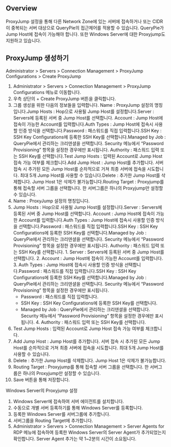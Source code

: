 ## Overview
ProxyJump 설정을 통해 다른 Network Zone에 있는 서버에 접속하거나 또는 CIDR이 중복되는 서버 대상으로 QueryPie의 접근제어를 적용할 수 있습니다. QueryPie가 Jump Host에 접속이 가능해야 합니다. 또한 Windows Server에 대한 Proxyjump도 지원하고 있습니다.

## ProxyJump 생성하기 
Administrator > Servers > Connection Management > ProxyJump Configurations > Create ProxyJump

1. Administrator > Servers > Connection Management > ProxyJump Configurations 메뉴로 이동합니다.
2. 우측 상단의 + Create ProxyJump 버튼을 클릭합니다. 
3. 그룹 생성을 위한 다음의 정보들을 입력합니다. Name : ProxyJump 설정의 명칭입니다.Jump Hosts : Hop으로 사용될 Jump Host를 설정합니다.Server : Servers에 등록된 서버 중 Jump Host를 선택합니다. Account : Jump Host에 접속이 가능한 Account를 입력합니다.Auth Types : Jump Host에 접속시 사용할 인증 방식을 선택합니다.Password : 패스워드를 직접 입력합니다.SSH Key : SSH Key Configurations에 등록한 SSH Key를 선택합니다.Managed by Job : QueryPie에서 관리하는 크리덴셜을 선택합니다. Security 메뉴에서 “Password Provisioning” 항목을 설정한 경우에만 표시됩니다. Authority : 패스워드 입력 또는 SSH Key를 선택합니다.Test Jump Hosts : 입력된 Account로 Jump Host 접속 가능 여부를 체크합니다.Add Jump Host : Jump Host를 추가합니다. 서버 접속 시 추가된 모든 Jump Host를 순차적으로 거쳐 최종 서버에 접속을 시도합니다. 최대 5개 Jump Host를 사용할 수 있습니다.Delete : 추가한 Jump Host를 삭제합니다. Jump Host 1은 삭제가 불가능합니다.Routing Target : Proxyjump를 통해 접속할 서버 그룹을 선택합니다. 한 서버그룹은 하나의 Proxyjump만 설정할 수 있습니다. 
  1. Name : ProxyJump 설정의 명칭입니다.
  2. Jump Hosts : Hop으로 사용될 Jump Host를 설정합니다.Server : Servers에 등록된 서버 중 Jump Host를 선택합니다. Account : Jump Host에 접속이 가능한 Account를 입력합니다.Auth Types : Jump Host에 접속시 사용할 인증 방식을 선택합니다.Password : 패스워드를 직접 입력합니다.SSH Key : SSH Key Configurations에 등록한 SSH Key를 선택합니다.Managed by Job : QueryPie에서 관리하는 크리덴셜을 선택합니다. Security 메뉴에서 “Password Provisioning” 항목을 설정한 경우에만 표시됩니다. Authority : 패스워드 입력 또는 SSH Key를 선택합니다.
    1. Server : Servers에 등록된 서버 중 Jump Host를 선택합니다. 
    2. Account : Jump Host에 접속이 가능한 Account를 입력합니다.
    3. Auth Types : Jump Host에 접속시 사용할 인증 방식을 선택합니다.Password : 패스워드를 직접 입력합니다.SSH Key : SSH Key Configurations에 등록한 SSH Key를 선택합니다.Managed by Job : QueryPie에서 관리하는 크리덴셜을 선택합니다. Security 메뉴에서 “Password Provisioning” 항목을 설정한 경우에만 표시됩니다. 
      * Password : 패스워드를 직접 입력합니다.
      * SSH Key : SSH Key Configurations에 등록한 SSH Key를 선택합니다.
      * Managed by Job : QueryPie에서 관리하는 크리덴셜을 선택합니다. Security 메뉴에서 “Password Provisioning” 항목을 설정한 경우에만 표시됩니다. 
    4. Authority : 패스워드 입력 또는 SSH Key를 선택합니다.
  3. Test Jump Hosts : 입력된 Account로 Jump Host 접속 가능 여부를 체크합니다.
  4. Add Jump Host : Jump Host를 추가합니다. 서버 접속 시 추가된 모든 Jump Host를 순차적으로 거쳐 최종 서버에 접속을 시도합니다. 최대 5개 Jump Host를 사용할 수 있습니다.
  5. Delete : 추가한 Jump Host를 삭제합니다. Jump Host 1은 삭제가 불가능합니다.
  6. Routing Target : Proxyjump를 통해 접속할 서버 그룹을 선택합니다. 한 서버그룹은 하나의 Proxyjump만 설정할 수 있습니다. 
4. Save 버튼을 통해 저장합니다. 

Windows Server의 Proxyjump 설정

1. Windows Server에 접속하여 서버 에이전트를 설치합니다.
2. 수동으로 개별 서버 등록하기를 통해 Windows Server를 등록합니다.
3. 등록한 Windows Server를 서버그룹에 추가합니다.
4. 서버그룹을 Routing Target에 추가합니다.
5. Administrator > Servers > Connection Management > Server Agents for RDP 메뉴에 접속하여 등록한 Windows Server의 Server Agent가 추가되었는지 확인합니다. Server Agent 추가는 약 1~2분의 시간이 소요됩니다.
